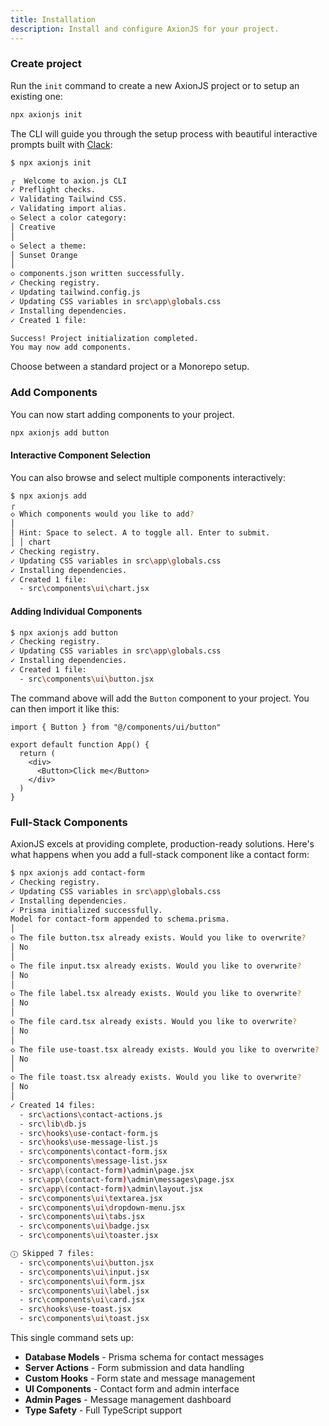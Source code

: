 ```yaml
---
title: Installation
description: Install and configure AxionJS for your project.
---
```


### Create project

Run the `init` command to create a new AxionJS project or to setup an existing one:

```bash
npx axionjs init
```

The CLI will guide you through the setup process with beautiful interactive prompts built with [Clack](https://github.com/natemoo-re/clack):

```bash
$ npx axionjs init

┌  Welcome to axion.js CLI
✓ Preflight checks.
✓ Validating Tailwind CSS.
✓ Validating import alias.
◇ Select a color category:
│ Creative
│
◇ Select a theme:
│ Sunset Orange
│
◇ components.json written successfully.
✓ Checking registry.
✓ Updating tailwind.config.js
✓ Updating CSS variables in src\app\globals.css
✓ Installing dependencies.
✓ Created 1 file:

Success! Project initialization completed.
You may now add components.
```

Choose between a standard project or a Monorepo setup.

### Add Components

You can now start adding components to your project.

```bash
npx axionjs add button
```

#### Interactive Component Selection

You can also browse and select multiple components interactively:

```bash 
$ npx axionjs add
┌
◇ Which components would you like to add?
│
│ Hint: Space to select. A to toggle all. Enter to submit.
│ │ chart
✓ Checking registry.
✓ Updating CSS variables in src\app\globals.css
✓ Installing dependencies.
✓ Created 1 file:
  - src\components\ui\chart.jsx
```

#### Adding Individual Components

```bash
$ npx axionjs add button
✓ Checking registry.
✓ Updating CSS variables in src\app\globals.css
✓ Installing dependencies.
✓ Created 1 file:
  - src\components\ui\button.jsx
```

The command above will add the `Button` component to your project. You can then import it like this:

```tsx {1,6} showLineNumbers title="src/App.tsx"
import { Button } from "@/components/ui/button"

export default function App() {
  return (
    <div>
      <Button>Click me</Button>
    </div>
  )
}
```

### Full-Stack Components

AxionJS excels at providing complete, production-ready solutions. Here's what happens when you add a full-stack component like a contact form:

```bash
$ npx axionjs add contact-form
✓ Checking registry.
✓ Updating CSS variables in src\app\globals.css
✓ Installing dependencies.
✓ Prisma initialized successfully.
Model for contact-form appended to schema.prisma.
│
◇ The file button.tsx already exists. Would you like to overwrite?
│ No
│
◇ The file input.tsx already exists. Would you like to overwrite?
│ No
│
◇ The file label.tsx already exists. Would you like to overwrite?
│ No
│
◇ The file card.tsx already exists. Would you like to overwrite?
│ No
│
◇ The file use-toast.tsx already exists. Would you like to overwrite?
│ No
│
◇ The file toast.tsx already exists. Would you like to overwrite?
│ No
│
✓ Created 14 files:
  - src\actions\contact-actions.js
  - src\lib\db.js
  - src\hooks\use-contact-form.js
  - src\hooks\use-message-list.js
  - src\components\contact-form.jsx
  - src\components\message-list.jsx
  - src\app\(contact-form)\admin\page.jsx
  - src\app\(contact-form)\admin\messages\page.jsx
  - src\app\(contact-form)\admin\layout.jsx
  - src\components\ui\textarea.jsx
  - src\components\ui\dropdown-menu.jsx
  - src\components\ui\tabs.jsx
  - src\components\ui\badge.jsx
  - src\components\ui\toaster.jsx

ⓘ Skipped 7 files:
  - src\components\ui\button.jsx
  - src\components\ui\input.jsx
  - src\components\ui\form.jsx
  - src\components\ui\label.jsx
  - src\components\ui\card.jsx
  - src\hooks\use-toast.jsx
  - src\components\ui\toast.jsx
```

This single command sets up:
- **Database Models** - Prisma schema for contact messages
- **Server Actions** - Form submission and data handling
- **Custom Hooks** - Form state and message management
- **UI Components** - Contact form and admin interface
- **Admin Pages** - Message management dashboard
- **Type Safety** - Full TypeScript support

